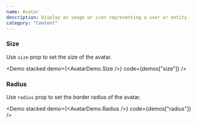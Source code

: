 ```yaml
---
name: Avatar
description: Display an image or icon representing a user or entity.
category: "Content"
---
```


### Size

Use `size` prop to set the size of the avatar.

<Demo stacked demo={<AvatarDemo.Size />} code={demos["size"]} />

### Radius

Use `radius` prop to set the border radius of the avatar.

<Demo stacked demo={<AvatarDemo.Radius />} code={demos["radius"]} />
